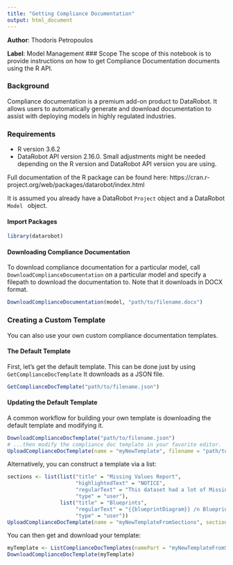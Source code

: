 ```yaml
---
title: "Getting Compliance Documentation"
output: html_document
---
```


**Author**: Thodoris Petropoulos

**Label**: Model Management
### Scope
The scope of this notebook is to provide instructions on how to get Compliance Documentation documents using the R API.

### Background
Compliance documentation is a premium add-on product to DataRobot. It allows users to automatically generate and download documentation to assist with deploying models in highly regulated industries.

### Requirements

- R version 3.6.2
-  DataRobot API version 2.16.0. 
Small adjustments might be needed depending on the R version and DataRobot API version you are using.

Full documentation of the R package can be found here: https://cran.r-project.org/web/packages/datarobot/index.html

It is assumed you already have a DataRobot <code>Project</code> object and a DataRobot <code>Model </code> object.

#### Import Packages

```r
library(datarobot)
```

#### Downloading Compliance Documentation
To download compliance documentation for a particular model, call <code>DownloadComplianceDocumentation</code> on a particular model and specify a filepath to download the documentation to. Note that it downloads in DOCX format.

```r
DownloadComplianceDocumentation(model, "path/to/filename.docx")
```

### Creating a Custom Template
You can also use your own custom compliance documentation templates.

#### The Default Template
First, let’s get the default template. This can be done just by using <code>GetComplianceDocTemplate</code> It downloads as a JSON file.

```r
GetComplianceDocTemplate("path/to/filename.json")
```

#### Updating the Default Template
A common workflow for building your own template is downloading the default template and modifying it.

```r
DownloadComplianceDocTemplate("path/to/filename.json")
# ...then modify the compliance doc template in your favorite editor.
UploadComplianceDocTemplate(name = "myNewTemplate", filename = "path/to/modified_file.json")
```

Alternatively, you can construct a template via a list:

```r
sections <- list(list("title" = "Missing Values Report",
                      "highlightedText" = "NOTICE",
                      "regularText" = "This dataset had a lot of Missing Values. See the chart below: {{missingValues}}",
                      "type" = "user"),
                 list("title" = "Blueprints",
                      "regularText" = "{{blueprintDiagram}} /n Blueprint for this model",
                      "type" = "user"))
UploadComplianceDocTemplate(name = "myNewTemplateFromSections", sections = sections)
```

You can then get and download your template:

```r
myTemplate <- ListComplianceDocTemplates(namePart = "myNewTemplateFromSections")[[1]]
DownloadComplianceDocTemplate(myTemplate)

```